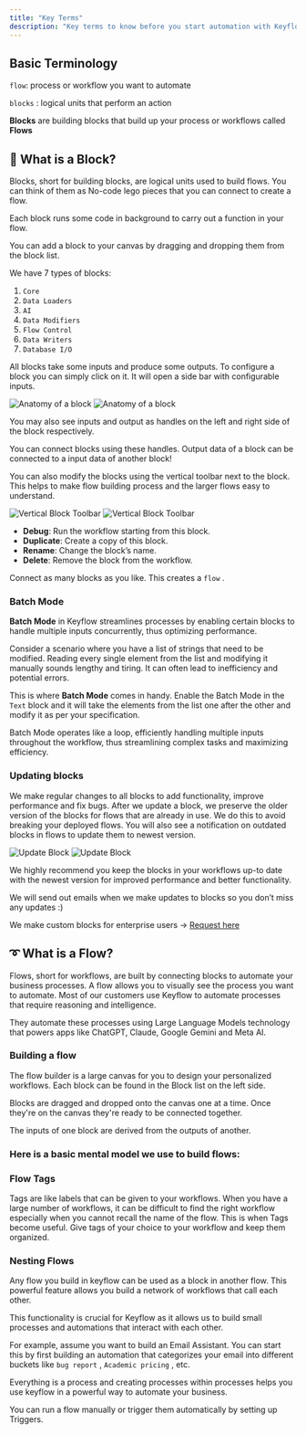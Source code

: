 ```yaml
---
title: "Key Terms"
description: "Key terms to know before you start automation with Keyflow"
---
```


## Basic Terminology

`flow`: process or workflow you want to automate

`blocks` : logical units that perform an action

**Blocks** are building blocks that build up your process or workflows called
**Flows**

## 🧱 What is a Block?

Blocks, short for building blocks, are logical units used to build flows. You can think of them as No-code lego pieces that you can connect to create a flow.

Each block runs some code in background to carry out a function in your flow.

You can add a block to your canvas by dragging and dropping them from the block list.

We have 7 types of blocks:

1. `Core`
2. `Data Loaders`
3. `AI`
4. `Data Modifiers`
5. `Flow Control`
6. `Data Writers`
7. `Database I/O`

All blocks take some inputs and produce some outputs. To configure a block you can simply click on it. It will open a side bar with configurable inputs.

<Frame>
  <img
    className="block dark:hidden"
    src="/images/terminology/blocks-light.png"
    alt="Anatomy of a block"
  />
  <img
    className="hidden dark:block"
    src="/images/terminology/blocks-dark.png"
    alt="Anatomy of a block"
  />
</Frame>

You may also see inputs and output as handles on the left and right side of the block respectively.

You can connect blocks using these handles. Output data of a block can be connected to a input data of another block!

You can also modify the blocks using the vertical toolbar next to the block. This helps to make flow building process and the larger flows easy to understand.

<Frame>
  <img
    className="block dark:hidden"
    src="/images/block-toolbar-light.png"
    alt="Vertical Block Toolbar"
  />
  <img
    className="hidden dark:block"
    src="/images/block-toolbar-dark.png"
    alt="Vertical Block Toolbar"
  />
</Frame>

- **Debug**: Run the workflow starting from this block.
- **Duplicate**: Create a copy of this block.
- **Rename**: Change the block’s name.
- **Delete**: Remove the block from the workflow.

Connect as many blocks as you like. This creates a `flow` .

### Batch Mode

**Batch Mode** in Keyflow streamlines processes by enabling certain blocks to handle multiple inputs concurrently, thus optimizing performance.

Consider a scenario where you have a list of strings that need to be modified. Reading every single element from the list and modifying it manually sounds lengthy and tiring. It can often lead to inefficiency and potential errors.

This is where **Batch Mode** comes in handy. Enable the Batch Mode in the `Text` block and it will take the elements from the list one after the other and modify it as per your specification.

Batch Mode operates like a loop, efficiently handling multiple inputs throughout the workflow, thus streamlining complex tasks and maximizing efficiency.

### Updating blocks

We make regular changes to all blocks to add functionality, improve performance and fix bugs. After we update a block, we preserve the older version of the blocks for flows that are already in use. We do this to avoid breaking your deployed flows. You will also see a notification on outdated blocks in flows to update them to newest version.

<Frame>
  <img
    className="block dark:hidden"
    src="/images/update-block-light.png"
    alt="Update Block"
  />
  <img
    className="hidden dark:block"
    src="/images/update-block-dark.png"
    alt="Update Block"
  />
</Frame>

We highly recommend you keep the blocks in your workflows up-to date with the newest version for improved performance and better functionality.

We will send out emails when we make updates to blocks so you don’t miss any updates :)

<Tip>

We make custom blocks for enterprise users → [Request here](https://cal.com/keyflow/request-custom-automations)

</Tip>

## ➰ What is a Flow?

Flows, short for workflows, are built by connecting blocks to automate your business processes. A flow allows you to visually see the process you want to automate. Most of our customers use Keyflow to automate processes that require reasoning and intelligence.

They automate these processes using Large Language Models technology that powers apps like ChatGPT, Claude, Google Gemini and Meta AI.

### Building a flow

The flow builder is a large canvas for you to design your personalized workflows. Each block can be found in the Block list on the left side.

Blocks are dragged and dropped onto the canvas one at a time. Once they're on the canvas they're ready to be connected together.

The inputs of one block are derived from the outputs of another.

### Here is a basic mental model we use to build flows:

<Steps>
  <Step title="Loading data" />
  <Step title="Transform data (optional)" />
  <Step title="Analyzing with AI" />
  <Step title="Transform data (optional)" />
  <Step title="Take Action" />
</Steps>

### Flow Tags

Tags are like labels that can be given to your workflows. When you have a large number of workflows, it can be difficult to find the right workflow especially when you cannot recall the name of the flow. This is when Tags become useful. Give tags of your choice to your workflow and keep them organized.

### Nesting Flows

Any flow you build in keyflow can be used as a block in another flow. This powerful feature allows you build a network of workflows that call each other.

This functionality is crucial for Keyflow as it allows us to build small processes and automations that interact with each other.

For example, assume you want to build an Email Assistant. You can start this by first building an automation that categorizes your email into different buckets like `bug report` , `Academic pricing` , etc.

Everything is a process and creating processes within processes helps you use keyflow in a powerful way to automate your business.

You can run a flow manually or trigger them automatically by setting up Triggers.
